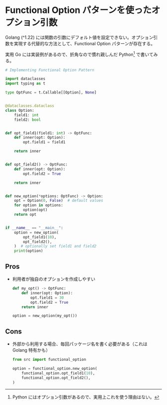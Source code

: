 # Functional Option パターンを使ったオプション引数

Golang (^1.22) には関数の引数にデフォルト値を設定できない。オプション引数を実現する代替的な方法として、Functional Option パターンが存在する。

実用 Go には実装例があるので、折角なので慣れ親しんだ Python[^1] で書いてみる。

[^1]: Python にはオプション引数があるので、実用上これを使う理由はない。

```py filename="src/functional_option.py"
# Implementing Functional Option Pattern

import dataclasses
import typing as t

type OptFunc = t.Callable[[Option], None]


@dataclasses.dataclass
class Option:
    field1: int
    field2: bool


def opt_field1(field1: int) -> OptFunc:
    def inner(opt: Option):
        opt.field1 = field1

    return inner


def opt_field2() -> OptFunc:
    def inner(opt: Option):
        opt.field2 = True

    return inner


def new_option(*options: OptFunc) -> Option:
    opt = Option(0, False)  # default values
    for option in options:
        option(opt)
    return opt


if __name__ == "__main__":
    option = new_option(
        opt_field1(10),
        opt_field2(),
    )  # optionally set field1 and field2
    print(option)

```

## Pros

- 利用者が独自のオプションを作成しやすい

  ```py
  def my_opt() -> OptFunc:
      def inner(opt: Option):
          opt.field1 = 30
          opt.field2 = True
      return inner

  option = new_option(my_opt())
  ```

## Cons

- 外部から利用する場合、毎回パッケージ名を書く必要がある（これは Golang 特有かも）

  ```py filename="main.py"
  from src import functional_option

  option = functional_option.new_option(
      functional_option.opt_field1(10),
      functional_option.opt_field2(),
  )
  ```
